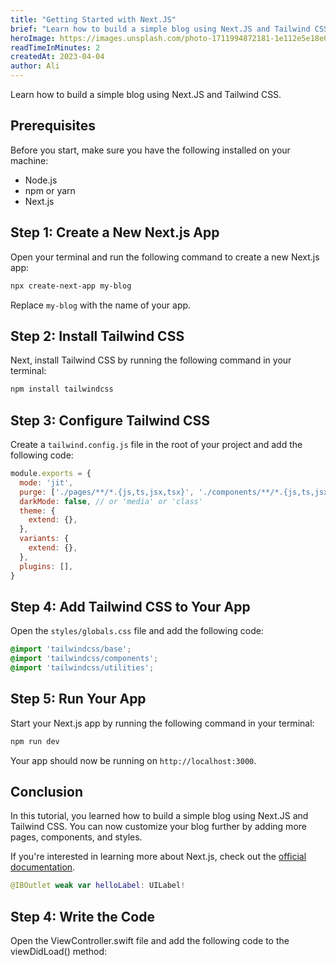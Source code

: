 ```yaml
---
title: "Getting Started with Next.JS"
brief: "Learn how to build a simple blog using Next.JS and Tailwind CSS."
heroImage: https://images.unsplash.com/photo-1711994872181-1e112e5e18e0?q=80&w=3030&auto=format&fit=crop&ixlib=rb-4.0.3&ixid=M3wxMjA3fDB8MHxwaG90by1wYWdlfHx8fGVufDB8fHx8fA%3D%3D
readTimeInMinutes: 2
createdAt: 2023-04-04
author: Ali
---
```


Learn how to build a simple blog using Next.JS and Tailwind CSS.

## Prerequisites

Before you start, make sure you have the following installed on your machine:
 
- Node.js
- npm or yarn
- Next.js

## Step 1: Create a New Next.js App

Open your terminal and run the following command to create a new Next.js app:

```bash
npx create-next-app my-blog
```

Replace `my-blog` with the name of your app.

## Step 2: Install Tailwind CSS

Next, install Tailwind CSS by running the following command in your terminal:

```bash
npm install tailwindcss
```

## Step 3: Configure Tailwind CSS

Create a `tailwind.config.js` file in the root of your project and add the following code:

```js
module.exports = {
  mode: 'jit',
  purge: ['./pages/**/*.{js,ts,jsx,tsx}', './components/**/*.{js,ts,jsx,tsx}'],
  darkMode: false, // or 'media' or 'class'
  theme: {
    extend: {},
  },
  variants: {
    extend: {},
  },
  plugins: [],
}
```

## Step 4: Add Tailwind CSS to Your App

Open the `styles/globals.css` file and add the following code:

```css
@import 'tailwindcss/base';
@import 'tailwindcss/components';
@import 'tailwindcss/utilities';
```

## Step 5: Run Your App

Start your Next.js app by running the following command in your terminal:

```bash
npm run dev
```

Your app should now be running on `http://localhost:3000`.

## Conclusion


In this tutorial, you learned how to build a simple blog using Next.JS and Tailwind CSS. You can now customize your blog further by adding more pages, components, and styles.

If you're interested in learning more about Next.js, check out the [official documentation](https://nextjs.org/docs).

```swift
@IBOutlet weak var helloLabel: UILabel!

```

## Step 4: Write the Code

Open the ViewController.swift file and add the following code to the viewDidLoad() method:

